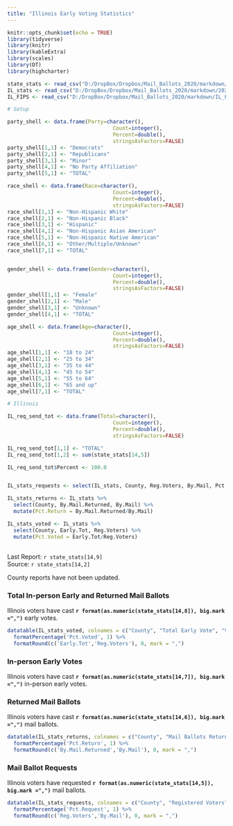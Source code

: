 ```yaml
---
title: "Illinois Early Voting Statistics"
---
```

```r
knitr::opts_chunk$set(echo = TRUE)
library(tidyverse)
library(knitr)
library(kableExtra)
library(scales)
library(DT)
library(highcharter)

state_stats <- read_csv("D:/DropBox/Dropbox/Mail_Ballots_2020/markdown/2020G_Early_Vote.csv")
IL_stats <- read_csv("D:/DropBox/Dropbox/Mail_Ballots_2020/markdown/2020G_Early_Vote_IL.csv")
IL_FIPS <- read_csv("D:/DropBox/Dropbox/Mail_Ballots_2020/markdown/IL_FIPS.csv", col_types = "cc")

# Setup

party_shell <- data.frame(Party=character(),
                                  Count=integer(),
                                  Percent=double(),
                                  stringsAsFactors=FALSE)
party_shell[1,1] <- "Democrats"
party_shell[2,1] <- "Republicans"
party_shell[3,1] <- "Minor"
party_shell[4,1] <- "No Party Affiliation"
party_shell[5,1] <- "TOTAL"

race_shell <- data.frame(Race=character(),
                                  Count=integer(),
                                  Percent=double(),
                                  stringsAsFactors=FALSE)
race_shell[1,1] <- "Non-Hispanic White"
race_shell[2,1] <- "Non-Hispanic Black"
race_shell[3,1] <- "Hispanic"
race_shell[4,1] <- "Non-Hispanic Asian American"
race_shell[5,1] <- "Non-Hispanic Native American"
race_shell[6,1] <- "Other/Multiple/Unknown"
race_shell[7,1] <- "TOTAL"


gender_shell <- data.frame(Gender=character(),
                                  Count=integer(),
                                  Percent=double(),
                                  stringsAsFactors=FALSE)
gender_shell[1,1] <- "Female"
gender_shell[2,1] <- "Male"
gender_shell[3,1] <- "Unknown"
gender_shell[4,1] <- "TOTAL"

age_shell <- data.frame(Age=character(),
                                  Count=integer(),
                                  Percent=double(),
                                  stringsAsFactors=FALSE)
age_shell[1,1] <- "18 to 24"
age_shell[2,1] <- "25 to 34"
age_shell[3,1] <- "35 to 44"
age_shell[4,1] <- "45 to 54"
age_shell[5,1] <- "55 to 64"
age_shell[6,1] <- "65 and up"
age_shell[7,1] <- "TOTAL"

# Illinois

IL_req_send_tot <- data.frame(Total=character(),
                                  Count=integer(),
                                  Percent=double(),
                                  stringsAsFactors=FALSE)

IL_req_send_tot[1,1] <- "TOTAL"
IL_req_send_tot[1,2] <- sum(state_stats[14,5]) 

IL_req_send_tot$Percent <- 100.0


IL_stats_requests <- select(IL_stats, County, Reg.Voters, By.Mail, Pct.Request)

IL_stats_returns <- IL_stats %>%
  select(County, By.Mail.Returned, By.Mail) %>%
  mutate(Pct.Return = By.Mail.Returned/By.Mail)

IL_stats_voted <- IL_stats %>%
  select(County, Early.Tot, Reg.Voters) %>%
  mutate(Pct.Voted = Early.Tot/Reg.Voters)
```
## {.tabset}
Last Report: `r state_stats[14,9]`  
Source:  `r state_stats[14,2]`

County reports have not been updated.


### Total In-person Early and Returned Mail Ballots  
Illinois voters have cast **`r format(as.numeric(state_stats[14,8]), big.mark =",")`** early votes.


``` r
datatable(IL_stats_voted, colnames = c("County", "Total Early Vote", "Voter Registration", "Percent Voted"), rownames = F) %>%
  formatPercentage('Pct.Voted', 1) %>%
  formatRound(c('Early.Tot','Reg.Voters'), 0, mark = ",")
```

### In-person Early Votes
Illinois voters have cast **`r format(as.numeric(state_stats[14,7]), big.mark =",")`** in-person early votes.

### Returned Mail Ballots

Illinois voters have cast **`r format(as.numeric(state_stats[14,6]), big.mark =",")`** mail ballots.


``` r
datatable(IL_stats_returns, colnames = c("County", "Mail Ballots Returned", "Mail Ballot Requests", "Percent Returned"), rownames = F) %>%
  formatPercentage('Pct.Return', 1) %>%
  formatRound(c('By.Mail.Returned','By.Mail'), 0, mark = ",")
```

### Mail Ballot Requests

Illinois voters have requested **`r format(as.numeric(state_stats[14,5]), big.mark =",")`** mail ballots.


``` r
datatable(IL_stats_requests, colnames = c("County", "Registered Voters", "Mail Ballot Requests", "Percent Requested"), rownames = F) %>%
  formatPercentage('Pct.Request', 1) %>%
  formatRound(c('Reg.Voters','By.Mail'), 0, mark = ",")
```
